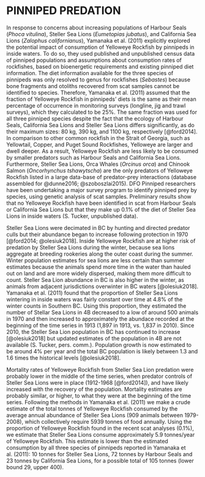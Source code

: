 # PINNIPED PREDATION {#app:pinniped-predation}

In response to concerns about increasing populations of Harbour Seals (*Phoca vitulina*), Steller Sea Lions (*Eumetopias jubatus*), and California Sea Lions (*Zalophus californianus*), Yamanaka et al. (2011) explicitly explored the potential impact of consumption of Yelloweye Rockfish by pinnipeds in inside waters. 
To do so, they used published and unpublished census data of pinniped populations and assumptions about consumption rates of rockfishes, based on bioenergetic requirements and existing pinniped diet information. 
The diet information available for the three species of pinnipeds was only resolved to genus for rockfishes (*Sebastes*) because bone fragments and otoliths recovered from scat samples cannot be identified to species.
Therefore, Yamanaka et al. (2011) assumed that the fraction of Yelloweye Rockfish in pinnipeds' diets is the same as their mean percentage of occurrence in monitoring surveys (longline, jig and trawl surveys), which they calculated to be 25%. 
The same fraction was used for all three pinniped species despite the fact that the ecology of Harbour Seals, California Sea Lions and Steller Sea Lions differs significantly, as do their maximum sizes: 80 kg, 390 kg, and 1100 kg, respectively [@ford2014].
In comparison to other common rockfish in the Strait of Georgia, such as Yellowtail, Copper, and Puget Sound Rockfishes, Yelloweye are larger and dwell deeper. As a result, Yelloweye Rockfish are less likely to be consumed by smaller predators such as Harbour Seals and California Sea Lions.
Furthermore, Steller Sea Lions, Orca Whales (*Orcinus orca*) and Chinook Salmon (*Oncorhynchus tshawytscha*) are the only predators of Yelloweye Rockfish listed in a large data-base of predator-prey interactions (database assembled for @dunne2016; @szoboszlai2015). 
DFO Pinniped researchers have been undertaking a major survey program to identify pinniped prey by species, using genetic analysis of scat samples. Preliminary results show that no Yelloweye Rockfish have been identified in scat from Harbour Seals or California Sea Lions but that they make up 0.1% of the diet of Steller Sea Lions in inside waters (S. Tucker, unpublished data).  <!--TO DO: can we include table of genetic scat results here?-->

Steller Sea Lions were decimated in BC by hunting and directed predator culls but their abundance began to increase following protection in 1970 [@ford2014; @olesiuk2018]. Inside Yelloweye Rockfish are at higher risk of predation by Steller Sea Lions during the winter, because sea lions aggregate at breeding rookeries along the outer coast during the summer. 
Winter population estimates for sea lions are less certain than summer estimates because the animals spend more time in the water than hauled out on land and are more widely dispersed, making them more difficult to count.
Steller Sea Lion abundance in BC is also higher in the winter, as animals from adjacent jurisdictions overwinter in BC waters [@olesiuk2018].
Yamanaka et al. (2011) found that the proportion of Steller Sea Lions wintering in inside waters was fairly constant over time at 4.8% of the winter counts in Southern BC. 
Using this proportion, they estimated the number of Stellar Sea Lions in 4B decreased to a low of around 500 animals in 1970 and then increased to approximately the abundace recorded at the beginning of the time series in 1913 (1,897 in 1913, vs. 1,837 in 2010).
Since 2010, the Steller Sea Lion population in BC has continued to increase [@olesiuk2018] but updated estimates of the population in 4B are not available (S. Tucker, pers. comm.).
Population growth is now estimated to be around 4% per year and the total BC population is likely between 1.3 and 1.6 times the historical levels [@olesiuk2018]. 
 
Mortality rates of Yelloweye Rockfish from Steller Sea Lion predation were probably lower in the middle of the time series, when predator controls of Steller Sea Lions were in place (1912-1968 [@ford2014]), and have likely increased with the recovery of the population. 
Mortality estimates are probably similar, or higher, to what they were at the beginning of the time series.
Following the methods in Yamanaka et al. (2011) we make a crude estimate of the total tonnes of Yelloweye Rockfish consumed by the average annual abundance of Steller Sea Lions (909 animals between 1979-2008), which collectively require 5939 tonnes of food annually. 
Using the proportion of Yelloweye Rockfish found in the recent scat analyses (0.1%), we estimate that Steller Sea Lions consume approximately 5.9 tonnes/year of Yelloweye Rockfish. 
This estimate is lower than the estimated consumption by all three species of pinnipeds reported in Yamanaka et al. (2011): 10 tonnes for Steller Sea Lions, 72 tonnes by Harbour Seals and 23 tonnes by California Sea Lions, for a possible total of 105 tonnes (lower bound 29, upper 400). 
<!--TODO: check with Strahan about publishing data, send csv to midoli to make table if he's ok with it-->
